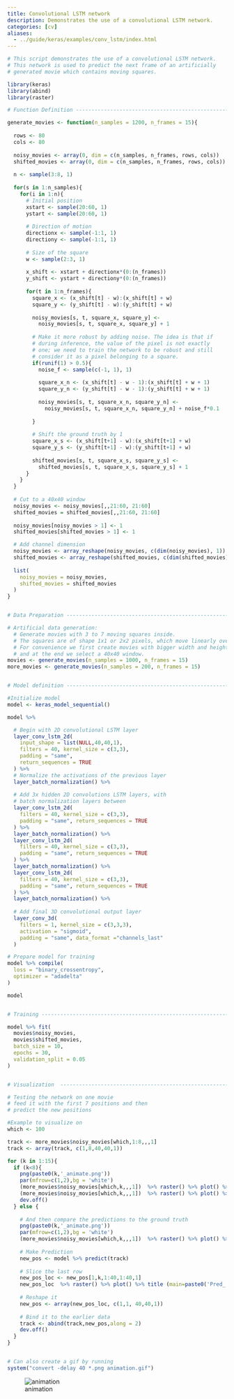 ```yaml
---
title: Convolutional LSTM network
description: Demonstrates the use of a convolutional LSTM network.
categories: [cv]
aliases:
  - ../guide/keras/examples/conv_lstm/index.html
---
```


```r
# This script demonstrates the use of a convolutional LSTM network.
# This network is used to predict the next frame of an artificially
# generated movie which contains moving squares.

library(keras)
library(abind)
library(raster)

# Function Definition -----------------------------------------------------

generate_movies <- function(n_samples = 1200, n_frames = 15){
  
  rows <- 80
  cols <- 80
  
  noisy_movies <- array(0, dim = c(n_samples, n_frames, rows, cols))
  shifted_movies <- array(0, dim = c(n_samples, n_frames, rows, cols))
  
  n <- sample(3:8, 1)
  
  for(s in 1:n_samples){
    for(i in 1:n){
      # Initial position
      xstart <- sample(20:60, 1)
      ystart <- sample(20:60, 1)
      
      # Direction of motion
      directionx <- sample(-1:1, 1)
      directiony <- sample(-1:1, 1)
      
      # Size of the square
      w <- sample(2:3, 1)
      
      x_shift <- xstart + directionx*(0:(n_frames))
      y_shift <- ystart + directiony*(0:(n_frames))
      
      for(t in 1:n_frames){
        square_x <- (x_shift[t] - w):(x_shift[t] + w)
        square_y <- (y_shift[t] - w):(y_shift[t] + w)
        
        noisy_movies[s, t, square_x, square_y] <- 
          noisy_movies[s, t, square_x, square_y] + 1
        
        # Make it more robust by adding noise. The idea is that if 
        # during inference, the value of the pixel is not exactly 
        # one; we need to train the network to be robust and still 
        # consider it as a pixel belonging to a square.
        if(runif(1) > 0.5){
          noise_f <- sample(c(-1, 1), 1)
          
          square_x_n <- (x_shift[t] - w - 1):(x_shift[t] + w + 1)
          square_y_n <- (y_shift[t] - w - 1):(y_shift[t] + w + 1)
          
          noisy_movies[s, t, square_x_n, square_y_n] <- 
            noisy_movies[s, t, square_x_n, square_y_n] + noise_f*0.1
          
        }
        
        # Shift the ground truth by 1
        square_x_s <- (x_shift[t+1] - w):(x_shift[t+1] + w)
        square_y_s <- (y_shift[t+1] - w):(y_shift[t+1] + w)
        
        shifted_movies[s, t, square_x_s, square_y_s] <- 
          shifted_movies[s, t, square_x_s, square_y_s] + 1
      }
    }  
  }
  
  # Cut to a 40x40 window
  noisy_movies <- noisy_movies[,,21:60, 21:60]
  shifted_movies = shifted_movies[,,21:60, 21:60]
  
  noisy_movies[noisy_movies > 1] <- 1
  shifted_movies[shifted_movies > 1] <- 1

  # Add channel dimension
  noisy_movies <- array_reshape(noisy_movies, c(dim(noisy_movies), 1))
  shifted_movies <- array_reshape(shifted_movies, c(dim(shifted_movies), 1))
  
  list(
    noisy_movies = noisy_movies,
    shifted_movies = shifted_movies
  )
}


# Data Preparation --------------------------------------------------------

# Artificial data generation:
  # Generate movies with 3 to 7 moving squares inside.
  # The squares are of shape 1x1 or 2x2 pixels, which move linearly over time.
  # For convenience we first create movies with bigger width and height (80x80)
  # and at the end we select a 40x40 window.
movies <- generate_movies(n_samples = 1000, n_frames = 15)
more_movies <- generate_movies(n_samples = 200, n_frames = 15)


# Model definition --------------------------------------------------------

#Initialize model
model <- keras_model_sequential()

model %>%

  # Begin with 2D convolutional LSTM layer
  layer_conv_lstm_2d(
    input_shape = list(NULL,40,40,1), 
    filters = 40, kernel_size = c(3,3),
    padding = "same", 
    return_sequences = TRUE
  ) %>%
  # Normalize the activations of the previous layer
  layer_batch_normalization() %>%
  
  # Add 3x hidden 2D convolutions LSTM layers, with
  # batch normalization layers between
  layer_conv_lstm_2d(
    filters = 40, kernel_size = c(3,3),
    padding = "same", return_sequences = TRUE
  ) %>%
  layer_batch_normalization() %>%
  layer_conv_lstm_2d(
    filters = 40, kernel_size = c(3,3),
    padding = "same", return_sequences = TRUE
  ) %>%
  layer_batch_normalization() %>% 
  layer_conv_lstm_2d(
    filters = 40, kernel_size = c(3,3),
    padding = "same", return_sequences = TRUE
  ) %>%
  layer_batch_normalization() %>%
  
  # Add final 3D convolutional output layer 
  layer_conv_3d(
    filters = 1, kernel_size = c(3,3,3),
    activation = "sigmoid", 
    padding = "same", data_format ="channels_last"
  )

# Prepare model for training
model %>% compile(
  loss = "binary_crossentropy", 
  optimizer = "adadelta"
)

model


# Training ----------------------------------------------------------------

model %>% fit(
  movies$noisy_movies,
  movies$shifted_movies,
  batch_size = 10,
  epochs = 30, 
  validation_split = 0.05
)


# Visualization  ----------------------------------------------------------------

# Testing the network on one movie
# feed it with the first 7 positions and then
# predict the new positions

#Example to visualize on
which <- 100

track <- more_movies$noisy_movies[which,1:8,,,1]
track <- array(track, c(1,8,40,40,1))

for (k in 1:15){
  if (k<8){ 
    png(paste0(k,'_animate.png'))
    par(mfrow=c(1,2),bg = 'white')
    (more_movies$noisy_movies[which,k,,,1])  %>% raster() %>% plot() %>% title (main=paste0('Ground_',k)) 
    (more_movies$noisy_movies[which,k,,,1])  %>% raster() %>% plot() %>% title (main=paste0('Ground_',k)) 
    dev.off()
  } else {
    
    # And then compare the predictions to the ground truth
    png(paste0(k,'_animate.png'))
    par(mfrow=c(1,2),bg = 'white')
    (more_movies$noisy_movies[which,k,,,1])  %>% raster() %>% plot() %>% title (main=paste0('Ground_',k))
    
    # Make Prediction
    new_pos <- model %>% predict(track)
   
    # Slice the last row  
    new_pos_loc <- new_pos[1,k,1:40,1:40,1]  
    new_pos_loc  %>% raster() %>% plot() %>% title (main=paste0('Pred_',k))    
    
    # Reshape it
    new_pos <- array(new_pos_loc, c(1,1, 40,40,1))     
    
    # Bind it to the earlier data
    track <- abind(track,new_pos,along = 2)  
    dev.off()
  }
} 


# Can also create a gif by running
system("convert -delay 40 *.png animation.gif")
```

![animation](animation.gif)
